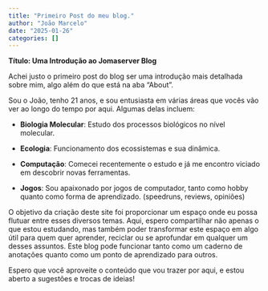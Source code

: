 ```yaml
---
title: "Primeiro Post do meu blog."
author: "João Marcelo"
date: "2025-01-26"
categories: []
---
```


**Título: Uma Introdução ao Jomaserver Blog**

Achei justo o primeiro post do blog ser uma introdução mais detalhada sobre mim, algo além do que está na aba "About".

Sou o João, tenho 21 anos, e sou entusiasta em várias áreas que vocês vão ver ao longo do tempo por aqui. Algumas delas incluem:

-   **Biologia Molecular**: Estudo dos processos biológicos no nível molecular.

-   **Ecologia**: Funcionamento dos ecossistemas e sua dinâmica.

-   **Computação**: Comecei recentemente o estudo e já me encontro viciado em descobrir novas ferramentas.

-   **Jogos**: Sou apaixonado por jogos de computador, tanto como hobby quanto como forma de aprendizado. (speedruns, reviews, opiniões)

O objetivo da criação deste site foi proporcionar um espaço onde eu possa flutuar entre esses diversos temas. Aqui, espero compartilhar não apenas o que estou estudando, mas também poder transformar este espaço em algo útil para quem quer aprender, reciclar ou se aprofundar em qualquer um desses assuntos. Este blog pode funcionar tanto como um caderno de anotações quanto como um ponto de aprendizado para outros.

Espero que você aproveite o conteúdo que vou trazer por aqui, e estou aberto a sugestões e trocas de ideias!
